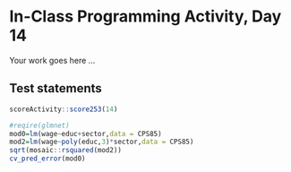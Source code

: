 # In-Class Programming Activity, Day 14

Your work goes here ...



## Test statements

```r
scoreActivity::score253(14)
```


```r
#reqire(glmnet)
mod0=lm(wage~educ+sector,data = CPS85)
mod2=lm(wage~poly(educ,3)*sector,data = CPS85)
sqrt(mosaic::rsquared(mod2))
cv_pred_error(mod0)
```

